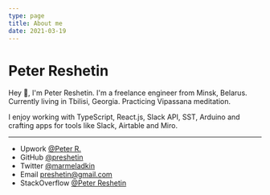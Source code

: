 ```yaml
---
type: page
title: About me
date: 2021-03-19
---
```


# Peter Reshetin

Hey 👋, I'm Peter Reshetin. I'm a freelance engineer from Minsk, Belarus. Currently living in Tbilisi, Georgia. Practicing Vipassana meditation. 

I enjoy working with TypeScript, React.js, Slack API, SST, Arduino and crafting apps for tools like Slack, Airtable and Miro.

---

- Upwork [@Peter R.](https://www.upwork.com/freelancers/~01ad157c0d2ba6b279)
- GitHub [@preshetin](https://github.com/preshetin)
- Twitter [@marmeladkin](https://twitter.com/marmeladkin)
- Email preshetin@gmail.com
- StackOverflow [@Peter Reshetin](https://stackoverflow.com/users/4990125/peter-reshetin)
